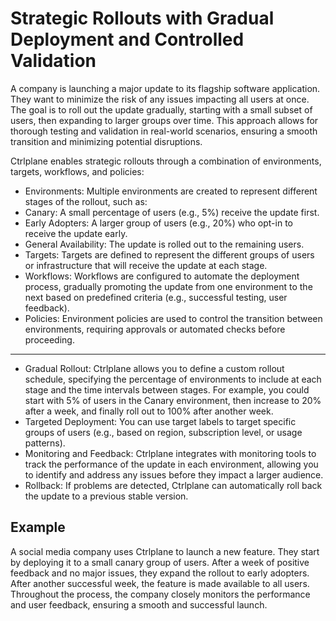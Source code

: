 # Strategic Rollouts with Gradual Deployment and Controlled Validation

A company is launching a major update to its flagship software application. They
want to minimize the risk of any issues impacting all users at once. The goal is
to roll out the update gradually, starting with a small subset of users, then
expanding to larger groups over time. This approach allows for thorough testing
and validation in real-world scenarios, ensuring a smooth transition and
minimizing potential disruptions.

Ctrlplane enables strategic rollouts through a combination of environments, targets, workflows, and policies:

- Environments: Multiple environments are created to represent different stages of the rollout, such as:
- Canary: A small percentage of users (e.g., 5%) receive the update first.
- Early Adopters: A larger group of users (e.g., 20%) who opt-in to receive the update early.
- General Availability: The update is rolled out to the remaining users.
- Targets: Targets are defined to represent the different groups of users or infrastructure that will receive the update at each stage.
- Workflows: Workflows are configured to automate the deployment process, gradually promoting the update from one environment to the next based on predefined criteria (e.g., successful testing, user feedback).
- Policies: Environment policies are used to control the transition between environments, requiring approvals or automated checks before proceeding.

---

- Gradual Rollout: Ctrlplane allows you to define a custom rollout schedule,
  specifying the percentage of environments to include at each stage and the
  time intervals between stages. For example, you could start with 5% of users
  in the Canary environment, then increase to 20% after a week, and finally roll
  out to 100% after another week.
- Targeted Deployment: You can use target labels to target specific
  groups of users (e.g., based on region, subscription level, or usage
  patterns).
- Monitoring and Feedback: Ctrlplane integrates with monitoring tools to track
  the performance of the update in each environment, allowing you to identify
  and address any issues before they impact a larger audience.
- Rollback: If problems are detected, Ctrlplane can automatically roll back the
  update to a previous stable version.

## Example

A social media company uses Ctrlplane to launch a new feature. They start by
deploying it to a small canary group of users. After a week of positive feedback
and no major issues, they expand the rollout to early adopters. After another
successful week, the feature is made available to all users. Throughout the
process, the company closely monitors the performance and user feedback,
ensuring a smooth and successful launch.
